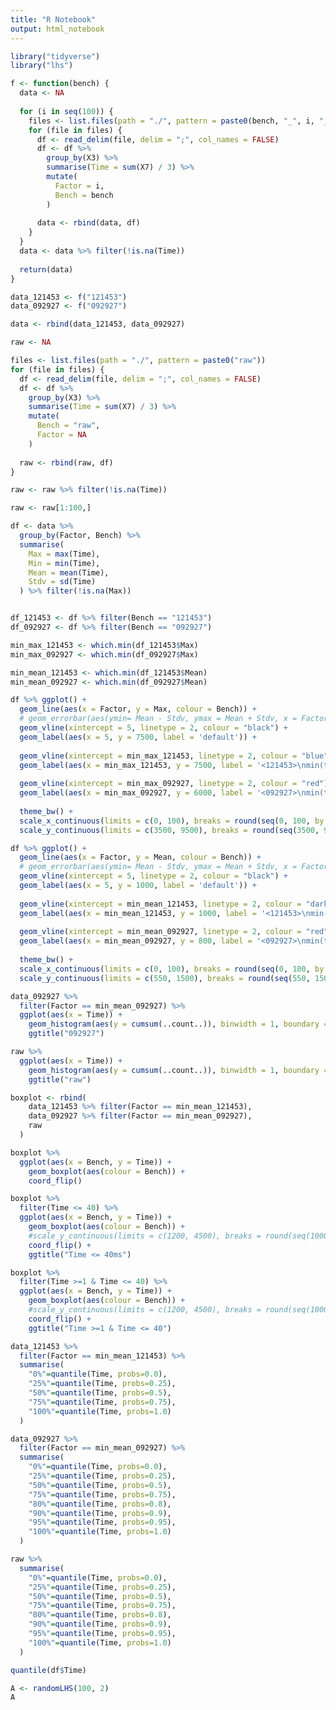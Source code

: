 ```yaml
---
title: "R Notebook"
output: html_notebook
---
```


```r
library("tidyverse")
library("lhs")
```

```r
f <- function(bench) {
  data <- NA
  
  for (i in seq(100)) {
    files <- list.files(path = "./", pattern = paste0(bench, "_", i, "_"))
    for (file in files) {
      df <- read_delim(file, delim = ";", col_names = FALSE)
      df <- df %>%
        group_by(X3) %>%
        summarise(Time = sum(X7) / 3) %>%
        mutate(
          Factor = i,
          Bench = bench
        )
      
      data <- rbind(data, df) 
    }
  }
  data <- data %>% filter(!is.na(Time))
  
  return(data)
}

data_121453 <- f("121453")
data_092927 <- f("092927")

data <- rbind(data_121453, data_092927)
```

```r
raw <- NA

files <- list.files(path = "./", pattern = paste0("raw"))
for (file in files) {
  df <- read_delim(file, delim = ";", col_names = FALSE)
  df <- df %>%
    group_by(X3) %>%
    summarise(Time = sum(X7) / 3) %>%
    mutate(
      Bench = "raw",
      Factor = NA
    )
  
  raw <- rbind(raw, df) 
}

raw <- raw %>% filter(!is.na(Time))

raw <- raw[1:100,]
```


```r
df <- data %>%
  group_by(Factor, Bench) %>%
  summarise(
    Max = max(Time),
    Min = min(Time),
    Mean = mean(Time),
    Stdv = sd(Time)
  ) %>% filter(!is.na(Max))


df_121453 <- df %>% filter(Bench == "121453")
df_092927 <- df %>% filter(Bench == "092927")

min_max_121453 <- which.min(df_121453$Max)
min_max_092927 <- which.min(df_092927$Max)

min_mean_121453 <- which.min(df_121453$Mean)
min_mean_092927 <- which.min(df_092927$Mean)

df %>% ggplot() +
  geom_line(aes(x = Factor, y = Max, colour = Bench)) +
  # geom_errorbar(aes(ymin= Mean - Stdv, ymax = Mean + Stdv, x = Factor), width=.1) +
  geom_vline(xintercept = 5, linetype = 2, colour = "black") +
  geom_label(aes(x = 5, y = 7500, label = 'default')) +
  
  geom_vline(xintercept = min_max_121453, linetype = 2, colour = "blue") +
  geom_label(aes(x = min_max_121453, y = 7500, label = '<121453>\nmin(time)')) +
  
  geom_vline(xintercept = min_max_092927, linetype = 2, colour = "red") +
  geom_label(aes(x = min_max_092927, y = 6000, label = '<092927>\nmin(time)')) +
    
  theme_bw() +
  scale_x_continuous(limits = c(0, 100), breaks = round(seq(0, 100, by = 5), 2)) +
  scale_y_continuous(limits = c(3500, 9500), breaks = round(seq(3500, 9500, by = 500), 2))

df %>% ggplot() +
  geom_line(aes(x = Factor, y = Mean, colour = Bench)) +
  # geom_errorbar(aes(ymin= Mean - Stdv, ymax = Mean + Stdv, x = Factor), width=.1) +
  geom_vline(xintercept = 5, linetype = 2, colour = "black") +
  geom_label(aes(x = 5, y = 1000, label = 'default')) +
  
  geom_vline(xintercept = min_mean_121453, linetype = 2, colour = "darkcyan") +
  geom_label(aes(x = min_mean_121453, y = 1000, label = '<121453>\nmin(time)')) +
  
  geom_vline(xintercept = min_mean_092927, linetype = 2, colour = "red") +
  geom_label(aes(x = min_mean_092927, y = 800, label = '<092927>\nmin(time)')) +
    
  theme_bw() +
  scale_x_continuous(limits = c(0, 100), breaks = round(seq(0, 100, by = 5), 2)) +
  scale_y_continuous(limits = c(550, 1500), breaks = round(seq(550, 1500, by = 50), 2))
```

```r
data_092927 %>% 
  filter(Factor == min_mean_092927) %>%
  ggplot(aes(x = Time)) + 
    geom_histogram(aes(y = cumsum(..count..)), binwidth = 1, boundary = 0) + 
    ggtitle("092927")

raw %>% 
  ggplot(aes(x = Time)) + 
    geom_histogram(aes(y = cumsum(..count..)), binwidth = 1, boundary = 0) + 
    ggtitle("raw")
```


```r
boxplot <- rbind(
    data_121453 %>% filter(Factor == min_mean_121453),
    data_092927 %>% filter(Factor == min_mean_092927),
    raw
  ) 

boxplot %>% 
  ggplot(aes(x = Bench, y = Time)) + 
    geom_boxplot(aes(colour = Bench)) + 
    coord_flip()

boxplot %>% 
  filter(Time <= 40) %>%
  ggplot(aes(x = Bench, y = Time)) + 
    geom_boxplot(aes(colour = Bench)) + 
    #scale_y_continuous(limits = c(1200, 4500), breaks = round(seq(1000, 4500, by = 250), 2)) +
    coord_flip() + 
    ggtitle("Time <= 40ms")

boxplot %>% 
  filter(Time >=1 & Time <= 40) %>%
  ggplot(aes(x = Bench, y = Time)) + 
    geom_boxplot(aes(colour = Bench)) + 
    #scale_y_continuous(limits = c(1200, 4500), breaks = round(seq(1000, 4500, by = 250), 2)) +
    coord_flip() + 
    ggtitle("Time >=1 & Time <= 40")
```


```r

data_121453 %>% 
  filter(Factor == min_mean_121453) %>%
  summarise(
    "0%"=quantile(Time, probs=0.0),
    "25%"=quantile(Time, probs=0.25),
    "50%"=quantile(Time, probs=0.5),
    "75%"=quantile(Time, probs=0.75),
    "100%"=quantile(Time, probs=1.0)
  )

data_092927 %>% 
  filter(Factor == min_mean_092927) %>%
  summarise(
    "0%"=quantile(Time, probs=0.0),
    "25%"=quantile(Time, probs=0.25),
    "50%"=quantile(Time, probs=0.5),
    "75%"=quantile(Time, probs=0.75),
    "80%"=quantile(Time, probs=0.8),
    "90%"=quantile(Time, probs=0.9),
    "95%"=quantile(Time, probs=0.95),
    "100%"=quantile(Time, probs=1.0)
  )

raw %>% 
  summarise(
    "0%"=quantile(Time, probs=0.0),
    "25%"=quantile(Time, probs=0.25),
    "50%"=quantile(Time, probs=0.5),
    "75%"=quantile(Time, probs=0.75),
    "80%"=quantile(Time, probs=0.8),
    "90%"=quantile(Time, probs=0.9),
    "95%"=quantile(Time, probs=0.95),
    "100%"=quantile(Time, probs=1.0)
  )
```
```r
quantile(df$Time)
```


```r
A <- randomLHS(100, 2)
A
```



